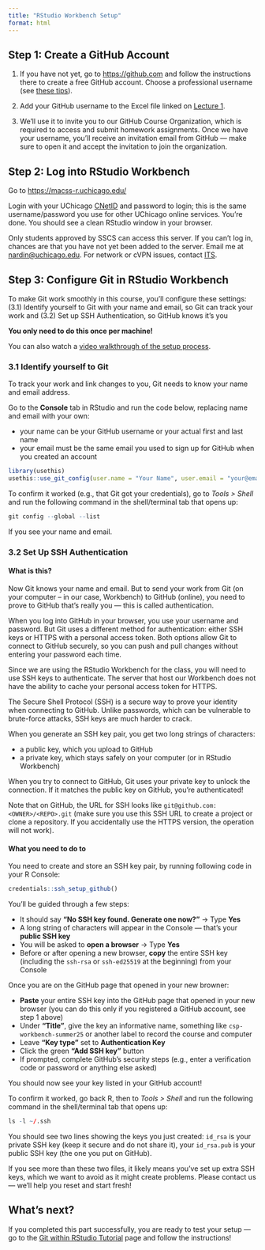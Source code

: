 ```yaml
---
title: "RStudio Workbench Setup"
format: html
---
```


## Step 1: Create a GitHub Account  

1. If you have not yet, go to <https://github.com> and follow the instructions there to create a free GitHub account. Choose a professional username (see [these tips](https://happygitwithr.com/github-acct)).

2. Add your GitHub username to the Excel file linked on [Lecture 1](../lectures/01-home.qmd). 

3. We’ll use it to invite you to our GitHub Course Organization, which is required to access and submit homework assignments. Once we have your username, you’ll receive an invitation email from GitHub — make sure to open it and accept the invitation to join the organization.
 

## Step 2: Log into RStudio Workbench  

Go to <https://macss-r.uchicago.edu/> 

Login with your UChicago [CNetID](https://uchicago.service-now.com/it?id=kb_article&kb=KB06000393) and password to login; this is the same username/password you use for other UChicago online services. You're done. You should see a clean RStudio window in your browser.

::: {.callout-note}
Only students approved by SSCS can access this server. If you can’t log in, chances are that you have not yet been added to the server. Email me at [nardin@uchicago.edu](mailto:nardin@uchicago.edu). For network or cVPN issues, contact [ITS](https://its.uchicago.edu).
:::


## Step 3: Configure Git in RStudio Workbench  

To make Git work smoothly in this course, you'll configure these settings:
(3.1) Identify yourself to Git with your name and email, so Git can track your work and (3.2) Set up SSH Authentication, so GitHub knows it's you

**You only need to do this once per machine!**

You can also watch a [video walkthrough of the setup process](https://drive.google.com/file/d/1O_uiyzVHKJOfGxaEDZ3TWWwkUm2qZpl-/view?usp=sharing).


### 3.1 Identify yourself to Git

To track your work and link changes to you, Git needs to know your name and email address. 

Go to the **Console** tab in RStudio and run the code below, replacing name and email with your own:

- your name can be your GitHub username or your actual first and last name
- your email must be the same email you used to sign up for GitHub when you created an account

```r
library(usethis)
usethis::use_git_config(user.name = "Your Name", user.email = "your@email.com")
```

To confirm it worked (e.g., that Git got your credentials), go to *Tools > Shell* and run the following command in the shell/terminal tab that opens up:

```r
git config --global --list
```

If you see your name and email.

<!--
# List all SSH key stored using Shell
ls -l ~/.ssh

# View their content
cat ~/.ssh/id_rsa.pub
cat ~/.ssh/id_rsa

# Delete them
rm ~/.ssh/id_*

# Or delete everything in ssh folder
rm -rf ~/.ssh

# Verify deletion
ls -l ~/.ssh



-->


### 3.2 Set Up SSH Authentication

#### What is this?

Now Git knows your name and email. But to send your work from Git (on your computer -- in our case, Workbench) to GitHub (online), you need to prove to GitHub that's really you — this is called authentication.

When you log into GitHub in your browser, you use your username and password. But Git uses a different method for authentication: either SSH keys or HTTPS with a personal access token. Both options allow Git to connect to GitHub securely, so you can push and pull changes without entering your password each time.

Since we are using the RStudio Workbench for the class, you will need to use SSH keys to authenticate. The server that host our Workbench does not have the ability to cache your personal access token for HTTPS.

The Secure Shell Protocol (SSH) is a secure way to prove your identity when connecting to GitHub. Unlike passwords, which can be vulnerable to brute-force attacks, SSH keys are much harder to crack.

When you generate an SSH key pair, you get two long strings of characters:

* a public key, which you upload to GitHub
* a private key, which stays safely on your computer (or in RStudio Workbench)

When you try to connect to GitHub, Git uses your private key to unlock the connection. If it matches the public key on GitHub, you're authenticated!

Note that on GitHub, the URL for SSH looks like `git@github.com:<OWNER>/<REPO>.git` (make sure you use this SSH URL to create a project or clone a repository. If you accidentally use the HTTPS version, the operation will not work).


#### What you need to do to

You need to create and store an SSH key pair, by running following code in your R Console:

```r
credentials::ssh_setup_github()
```

You’ll be guided through a few steps:

- It should say **"No SSH key found. Generate one now?"** → Type **Yes**
- A long string of characters will appear in the Console — that’s your **public SSH key**
- You will be asked to **open a browser** → Type **Yes**
- Before or after opening a new browser, **copy** the entire SSH key (including the `ssh-rsa` or `ssh-ed25519` at the beginning) from your Console

Once you are on the GitHub page that opened in your new browner:

- **Paste** your entire SSH key into the GitHub page that opened in your new browser (you can do this only if you registered a GitHub account, see step 1 above)
- Under **"Title"**, give the key an informative name, something like `csp-workbench-summer25` or another label to record the course and computer
- Leave **"Key type"** set to **Authentication Key**
- Click the green **"Add SSH key"** button
- If prompted, complete GitHub's security steps (e.g., enter a verification code or password or anything else asked)

You should now see your key listed in your GitHub account!

To confirm it worked, go back R, then to *Tools > Shell* and run the following command in the shell/terminal tab that opens up:

```r
ls -l ~/.ssh
```

You should see two lines showing the keys you just created: `id_rsa` is your private SSH key (keep it secure and do not share it), your `id_rsa.pub` is your public SSH key (the one you put on GitHub).

If you see more than these two files, it likely means you’ve set up extra SSH keys, which we want to avoid as it might create problems. Please contact us — we’ll help you reset and start fresh!


## What's next?

If you completed this part successfully, you are ready to test your setup — go to the [Git within RStudio Tutorial](setup-test.qmd) page and follow the instructions!
